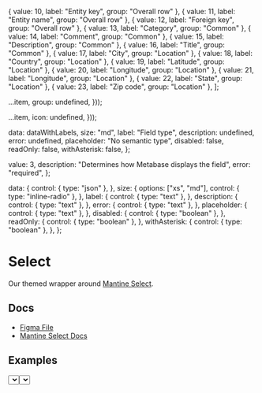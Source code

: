 
  { value: 10, label: "Entity key", group: "Overall row" },
  { value: 11, label: "Entity name", group: "Overall row" },
  { value: 12, label: "Foreign key", group: "Overall row" },
  { value: 13, label: "Category", group: "Common" },
  { value: 14, label: "Comment", group: "Common" },
  { value: 15, label: "Description", group: "Common" },
  { value: 16, label: "Title", group: "Common" },
  { value: 17, label: "City", group: "Location" },
  { value: 18, label: "Country", group: "Location" },
  { value: 19, label: "Latitude", group: "Location" },
  { value: 20, label: "Longitude", group: "Location" },
  { value: 21, label: "Longitude", group: "Location" },
  { value: 22, label: "State", group: "Location" },
  { value: 23, label: "Zip code", group: "Location" },
];


  ...item,
  group: undefined,
}));

  ...item,
  icon: undefined,
}));

  data: dataWithLabels,
  size: "md",
  label: "Field type",
  description: undefined,
  error: undefined,
  placeholder: "No semantic type",
  disabled: false,
  readOnly: false,
  withAsterisk: false,
};

  value: 3,
  description: "Determines how Metabase displays the field",
  error: "required",
};

  data: {
    control: { type: "json" },
  },
  size: {
    options: ["xs", "md"],
    control: { type: "inline-radio" },
  },
  label: {
    control: { type: "text" },
  },
  description: {
    control: { type: "text" },
  },
  error: {
    control: { type: "text" },
  },
  placeholder: {
    control: { type: "text" },
  },
  disabled: {
    control: { type: "boolean" },
  },
  readOnly: {
    control: { type: "boolean" },
  },
  withAsterisk: {
    control: { type: "boolean" },
  },
};

<Meta
  title="Inputs/Select"
  component={Select}
  args={args}
  argTypes={argTypes}
/>

# Select

Our themed wrapper around [Mantine Select](https://mantine.dev/core/select/).

## Docs

- [Figma File](https://www.figma.com/file/21uCY0czmCfb6QBjRce0I8/Input-%2F-Select?type=design&node-id=1-96&mode=design&t=Mk8RP6HsneuWzHtr-0)
- [Mantine Select Docs](https://mantine.dev/core/select/)

## Examples


  <Stack>
    <Select {...args} />
    <Select {...args} variant="unstyled" />
  </Stack>
);


<Canvas>
  <Story name="Default">{Default}</Story>
</Canvas>

### Size - md


<Canvas>
  <Story name="Empty, md">{EmptyMd}</Story>
</Canvas>

#### Asterisk

AsteriskMd.args = {
  withAsterisk: true,
};

<Canvas>
  <Story name="Asterisk, md">{AsteriskMd}</Story>
</Canvas>

#### Clearable

ClearableMd.args = {
  defaultValue: sampleArgs.value,
  clearable: true,
  withAsterisk: true,
};

<Canvas>
  <Story name="Clearable, md">{ClearableMd}</Story>
</Canvas>

#### Description

DescriptionMd.args = {
  description: sampleArgs.description,
  withAsterisk: true,
};

<Canvas>
  <Story name="Description, md">{DescriptionMd}</Story>
</Canvas>

#### Disabled

DisabledMd.args = {
  description: sampleArgs.description,
  disabled: true,
  withAsterisk: true,
};

<Canvas>
  <Story name="Disabled, md">{DisabledMd}</Story>
</Canvas>

#### Error

ErrorMd.args = {
  description: sampleArgs.description,
  error: sampleArgs.error,
  withAsterisk: true,
};

<Canvas>
  <Story name="Error, md">{ErrorMd}</Story>
</Canvas>

#### Read only

ReadOnlyMd.args = {
  defaultValue: sampleArgs.value,
  description: sampleArgs.description,
  readOnly: true,
  withAsterisk: true,
};

<Canvas>
  <Story name="Read only, md">{ReadOnlyMd}</Story>
</Canvas>

#### Icons

IconsMd.args = {
  data: dataWithIcons,
  description: sampleArgs.description,
  withAsterisk: true,
};

<Canvas>
  <Story name="Icons, md">{IconsMd}</Story>
</Canvas>

#### Groups

GroupsMd.args = {
  data: dataWithGroups,
  description: sampleArgs.description,
  withAsterisk: true,
};

<Canvas>
  <Story name="Groups, md">{GroupsMd}</Story>
</Canvas>

#### Large sets

LargeSetsMd.args = {
  data: dataWithGroupsLarge,
  description: sampleArgs.description,
  withAsterisk: true,
};

<Canvas>
  <Story name="Large sets, md">{LargeSetsMd}</Story>
</Canvas>

#### Searchable

SearchableMd.args = {
  data: dataWithGroupsLarge,
  description: sampleArgs.description,
  searchable: true,
  withAsterisk: true,
};

<Canvas>
  <Story name="Searchable, md">{SearchableMd}</Story>
</Canvas>
